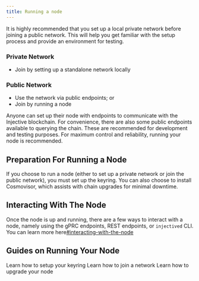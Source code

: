 ```yaml
---
title: Running a node
---
```


It is highly recommended that you set up a local private network before joining a public network. This will help you get familiar with the setup process and provide an environment for testing.

### **Private Network**

* Join by setting up a standalone network locally

### **Public Network**

* Use the network via public endpoints; or
* Join by running a node

Anyone can set up their node with endpoints to communicate with the Injective blockchain. For convenience, there are also some public endpoints available to querying the chain. These are recommended for development and testing purposes. For maximum control and reliability, running your node is recommended.

## Preparation For Running a Node

If you choose to run a node (either to set up a private network or join the public network), you must set up the keyring. You can also choose to install Cosmovisor, which assists with chain upgrades for minimal downtime.

## Interacting With The Node

Once the node is up and running, there are a few ways to interact with a node, namely using the gPRC endpoints, REST endpoints, or `injectived` CLI. You can learn more here[#interacting-with-the-node](./#interacting-with-the-node "mention")

## Guides on Running Your Node

<Columns cols={3}>
  <Card
    title="Setup Keyring"
    href="./set-up-keyring/"
    arrow="true"
    cta="Click here"
    icon="panel-left-close"
    img="/img/user-hero.png">
    Learn how to setup your keyring
  </Card>
  <Card
    title="Join a Network"
    href="./join-a-network"
    arrow="true"
    cta="Click here"
    icon="panel-left-close"
    img="/img/bridge-hero.png">
    Learn how to join a network
  </Card>
  <Card
    title="Upgrade your node"
    href="./upgrade-node/"
    arrow="true"
    cta="Click here"
    icon="panel-left-close"
    img="/img/validator-hero.png">
    Learn how to upgrade your node
  </Card>
</Columns>
